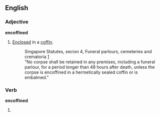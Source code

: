 ==English==

===Adjective===
'''encoffined'''

# [[enclosed|Enclosed]] in a [[coffin]].
#: Singapore Statutes, secion 4, Funeral parlours, cemeteries and crematoria  [http://statutes.agc.gov.sg/non_version/cgi-bin/cgi_getdata.pl?actno=2002-REVED-95&segid=933565630-001403]
#: "No corpse shall be retained in any premises, including a funeral parlour, for a period longer than 48 hours after death, unless the corpse is encoffined in a hermetically sealed coffin or is embalmed."

===Verb===
'''encoffined'''

# {{past of|[[encoffin]]}}